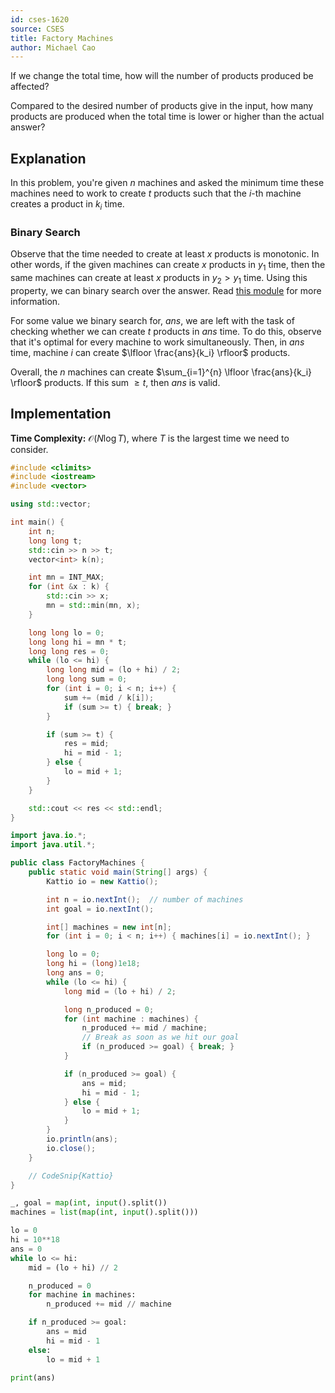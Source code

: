 ```yaml
---
id: cses-1620
source: CSES
title: Factory Machines
author: Michael Cao
---
```


<Spoiler title="Hint 1">

If we change the total time, how will the number of products produced be affected?

</Spoiler>

<Spoiler title="Hint 2">

Compared to the desired number of products give in the input, how many products are produced when the total time is lower or higher than the actual answer?

</Spoiler>

<Spoiler title="Solution">

## Explanation

In this problem, you're given $n$ machines and asked the minimum time these
machines need to work to create $t$ products such that the $i$-th machine
creates a product in $k_i$ time.

### Binary Search

Observe that the time needed to create at least $x$ products is monotonic. In
other words, if the given machines can create $x$ products in $y_1$ time, then
the same machines can create at least $x$ products in $y_2 > y_1$ time. Using
this property, we can binary search over the answer. Read
[this module](/silver/binary-search) for more information.

For some value we binary search for, $ans$, we are left with the task of
checking whether we can create $t$ products in $ans$ time. To do this, observe
that it's optimal for every machine to work simultaneously. Then, in $ans$ time,
machine $i$ can create $\lfloor \frac{ans}{k_i} \rfloor$ products.

Overall, the $n$ machines can create
$\sum_{i=1}^{n} \lfloor \frac{ans}{k_i} \rfloor$ products. If this sum
$\geq t$, then $ans$ is valid.

## Implementation

**Time Complexity:** $\mathcal{O}(N \log T)$, where $T$ is the largest time we need to consider.

<LanguageSection>
<CPPSection>

```cpp
#include <climits>
#include <iostream>
#include <vector>

using std::vector;

int main() {
	int n;
	long long t;
	std::cin >> n >> t;
	vector<int> k(n);

	int mn = INT_MAX;
	for (int &x : k) {
		std::cin >> x;
		mn = std::min(mn, x);
	}

	long long lo = 0;
	long long hi = mn * t;
	long long res = 0;
	while (lo <= hi) {
		long long mid = (lo + hi) / 2;
		long long sum = 0;
		for (int i = 0; i < n; i++) {
			sum += (mid / k[i]);
			if (sum >= t) { break; }
		}

		if (sum >= t) {
			res = mid;
			hi = mid - 1;
		} else {
			lo = mid + 1;
		}
	}

	std::cout << res << std::endl;
}
```

</CPPSection>
<JavaSection>

```java
import java.io.*;
import java.util.*;

public class FactoryMachines {
	public static void main(String[] args) {
		Kattio io = new Kattio();

		int n = io.nextInt();  // number of machines
		int goal = io.nextInt();

		int[] machines = new int[n];
		for (int i = 0; i < n; i++) { machines[i] = io.nextInt(); }

		long lo = 0;
		long hi = (long)1e18;
		long ans = 0;
		while (lo <= hi) {
			long mid = (lo + hi) / 2;

			long n_produced = 0;
			for (int machine : machines) {
				n_produced += mid / machine;
				// Break as soon as we hit our goal
				if (n_produced >= goal) { break; }
			}

			if (n_produced >= goal) {
				ans = mid;
				hi = mid - 1;
			} else {
				lo = mid + 1;
			}
		}
		io.println(ans);
		io.close();
	}

	// CodeSnip{Kattio}
}
```

</JavaSection>
<PySection>

```py
_, goal = map(int, input().split())
machines = list(map(int, input().split()))

lo = 0
hi = 10**18
ans = 0
while lo <= hi:
	mid = (lo + hi) // 2

	n_produced = 0
	for machine in machines:
		n_produced += mid // machine

	if n_produced >= goal:
		ans = mid
		hi = mid - 1
	else:
		lo = mid + 1

print(ans)
```

</PySection>
</LanguageSection>

</Spoiler>
